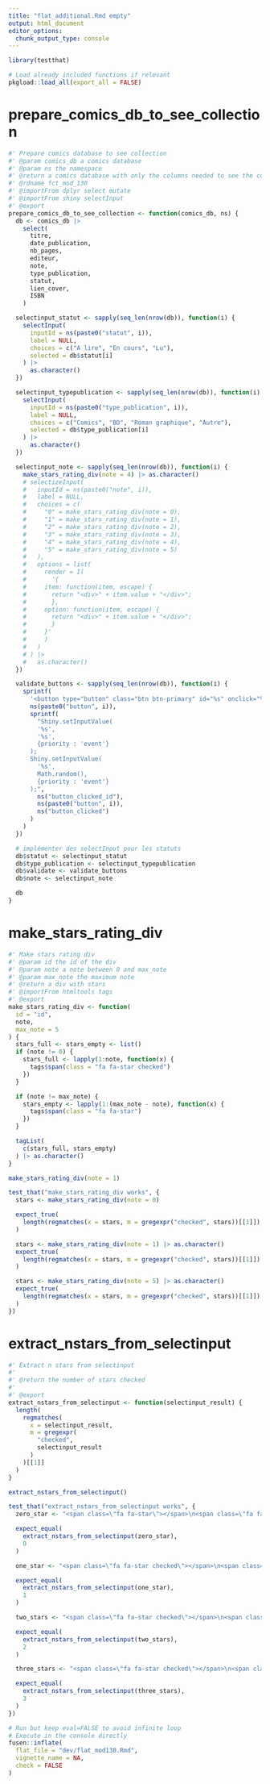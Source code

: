 ```yaml
---
title: "flat_additional.Rmd empty"
output: html_document
editor_options: 
  chunk_output_type: console
---
```


```r
library(testthat)
```

```r
# Load already included functions if relevant
pkgload::load_all(export_all = FALSE)
```


# prepare_comics_db_to_see_collection
    
```r
#' Prepare comics database to see collection
#' @param comics_db a comics database
#' @param ns the namespace
#' @return a comics database with only the columns needed to see the collection
#' @rdname fct_mod_130
#' @importFrom dplyr select mutate
#' @importFrom shiny selectInput
#' @export
prepare_comics_db_to_see_collection <- function(comics_db, ns) {
  db <- comics_db |>
    select(
      titre,
      date_publication,
      nb_pages,
      editeur,
      note,
      type_publication,
      statut,
      lien_cover,
      ISBN
    )

  selectinput_statut <- sapply(seq_len(nrow(db)), function(i) {
    selectInput(
      inputId = ns(paste0("statut", i)),
      label = NULL,
      choices = c("A lire", "En cours", "Lu"),
      selected = db$statut[i]
    ) |>
      as.character()
  })

  selectinput_typepublication <- sapply(seq_len(nrow(db)), function(i) {
    selectInput(
      inputId = ns(paste0("type_publication", i)),
      label = NULL,
      choices = c("Comics", "BD", "Roman graphique", "Autre"),
      selected = db$type_publication[i]
    ) |>
      as.character()
  })

  selectinput_note <- sapply(seq_len(nrow(db)), function(i) {
    make_stars_rating_div(note = 4) |> as.character()
    # selectizeInput(
    #   inputId = ns(paste0("note", i)),
    #   label = NULL,
    #   choices = c(
    #     "0" = make_stars_rating_div(note = 0),
    #     "1" = make_stars_rating_div(note = 1),
    #     "2" = make_stars_rating_div(note = 2),
    #     "3" = make_stars_rating_div(note = 3),
    #     "4" = make_stars_rating_div(note = 4),
    #     "5" = make_stars_rating_div(note = 5)
    #   ),
    #   options = list(
    #     render = I(
    #       '{
    #     item: function(item, escape) {
    #       return "<div>" + item.value + "</div>";
    #       },
    #     option: function(item, escape) {
    #       return "<div>" + item.value + "</div>";
    #       }
    #     }'
    #     )
    #   )
    # ) |>
    #   as.character()
  })

  validate_buttons <- sapply(seq_len(nrow(db)), function(i) {
    sprintf(
      '<button type="button" class="btn btn-primary" id="%s" onclick="%s">Enregistrer</button>',
      ns(paste0("button", i)),
      sprintf(
        "Shiny.setInputValue(
        '%s',
        '%s',
        {priority : 'event'}
      );
      Shiny.setInputValue(
        '%s',
        Math.random(),
        {priority : 'event'}
      );",
        ns("button_clicked_id"),
        ns(paste0("button", i)),
        ns("button_clicked")
      )
    )
  })

  # implémenter des selectInput pour les statuts
  db$statut <- selectinput_statut
  db$type_publication <- selectinput_typepublication
  db$validate <- validate_buttons
  db$note <- selectinput_note

  db
}
```
  

# make_stars_rating_div
    
```r
#' Make stars rating div
#' @param id the id of the div
#' @param note a note between 0 and max_note
#' @param max_note the maximum note
#' @return a div with stars
#' @importFrom htmltools tags
#' @export
make_stars_rating_div <- function(
  id = "id",
  note,
  max_note = 5
) {
  stars_full <- stars_empty <- list()
  if (note != 0) {
    stars_full <- lapply(1:note, function(x) {
      tags$span(class = "fa fa-star checked")
    })
  }

  if (note != max_note) {
    stars_empty <- lapply(1:(max_note - note), function(x) {
      tags$span(class = "fa fa-star")
    })
  }

  tagList(
    c(stars_full, stars_empty)
  ) |> as.character()
}
```
  
```r
make_stars_rating_div(note = 1)
```
  
```r
test_that("make_stars_rating_div works", {
  stars <- make_stars_rating_div(note = 0)

  expect_true(
    length(regmatches(x = stars, m = gregexpr("checked", stars))[[1]]) == 0
  )

  stars <- make_stars_rating_div(note = 1) |> as.character()
  expect_true(
    length(regmatches(x = stars, m = gregexpr("checked", stars))[[1]]) == 1
  )

  stars <- make_stars_rating_div(note = 5) |> as.character()
  expect_true(
    length(regmatches(x = stars, m = gregexpr("checked", stars))[[1]]) == 5
  )
})
```
  
# extract_nstars_from_selectinput
    
```r
#' Extract n stars from selectinput
#'
#' @return the number of stars checked
#'
#' @export
extract_nstars_from_selectinput <- function(selectinput_result) {
  length(
    regmatches(
      x = selectinput_result,
      m = gregexpr(
        "checked",
        selectinput_result
      )
    )[[1]]
  )
}
```
  
```r
extract_nstars_from_selectinput()
```
  
```r
test_that("extract_nstars_from_selectinput works", {
  zero_star <- "<span class=\"fa fa-star\"></span>\n<span class=\"fa fa-star\"></span>\n<span class=\"fa fa-star\"></span>\n<span class=\"fa fa-star\"></span>\n<span class=\"fa fa-star\"></span>"

  expect_equal(
    extract_nstars_from_selectinput(zero_star),
    0
  )

  one_star <- "<span class=\"fa fa-star checked\"></span>\n<span class=\"fa fa-star\"></span>\n<span class=\"fa fa-star\"></span>\n<span class=\"fa fa-star\"></span>\n<span class=\"fa fa-star\"></span>"

  expect_equal(
    extract_nstars_from_selectinput(one_star),
    1
  )

  two_stars <- "<span class=\"fa fa-star checked\"></span>\n<span class=\"fa fa-star checked\"></span>\n<span class=\"fa fa-star\"></span>\n<span class=\"fa fa-star\"></span>\n<span class=\"fa fa-star\"></span>"

  expect_equal(
    extract_nstars_from_selectinput(two_stars),
    2
  )

  three_stars <- "<span class=\"fa fa-star checked\"></span>\n<span class=\"fa fa-star checked\"></span>\n<span class=\"fa fa-star checked\"></span>\n<span class=\"fa fa-star\"></span>\n<span class=\"fa fa-star\"></span>"

  expect_equal(
    extract_nstars_from_selectinput(three_stars),
    3
  )
})
```
  


```r
# Run but keep eval=FALSE to avoid infinite loop
# Execute in the console directly
fusen::inflate(
  flat_file = "dev/flat_mod130.Rmd",
  vignette_name = NA,
  check = FALSE
)
```

